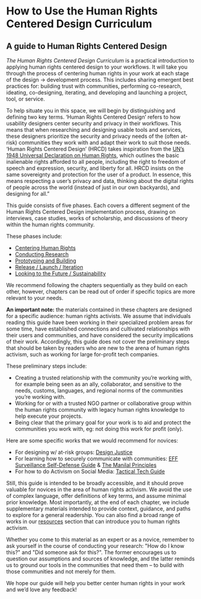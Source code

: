 # How to Use the Human Rights Centered Design Curriculum

## A guide to Human Rights Centered Design

_The Human Rights Centered Design Curriculum_ is a practical introduction to applying human rights centered design to your workflows. It will take you through the process of centering human rights in your work at each stage of the design → development process. This includes sharing emergent best practices for: building trust with communities, performing co-research, ideating, co-designing, iterating, and developing and launching a project, tool, or service.

To help situate you in this space, we will begin by distinguishing and defining two key terms. ‘Human Rights Centered Design’ refers to how usability designers center security and privacy in their workflows. This means that when researching and designing usable tools and services, these designers prioritize the security and privacy needs of the (often at-risk) communities they work with and adapt their work to suit those needs. ‘Human Rights Centered Design’ (HRCD) takes inspiration from the [UN’s 1948 Universal Declaration on Human Rights](https://www.un.org/en/universal-declaration-human-rights/), which outlines the basic inalienable rights afforded to all people, including the right to freedom of speech and expression, security, and liberty for all. HRCD insists on the same sovereignty and protection for the user of a product. In essence, this means respecting a user’s privacy and data, thinking about the digital rights of people across the world (instead of just in our own backyards), and designing for all.”

This guide consists of five phases. Each covers a different segment of the Human Rights Centered Design implementation process, drawing on interviews, case studies, works of scholarship, and discussions of theory within the human rights community.

These phases include:

- [Centering Human Rights](/centering)
- [Conducting Research](/research)
- [Prototyping and Building](/prototyping)
- [Release / Launch / Iteration](/launching)
- [Looking to the Future / Sustainability](/future)

We recommend following the chapters sequentially as they build on each other, however, chapters can be read out of order if specific topics are more relevant to your needs.

**An important note:** the materials contained in these chapters are designed for a specific audience: human rights activists. We assume that individuals reading this guide have been working in their specialized problem areas for some time, have established connections and cultivated relationships with their users and communities, and have considered the security implications of their work. Accordingly, this guide does not cover the preliminary steps that should be taken by readers who are new to the arena of human rights activism, such as working for large for-profit tech companies.

These preliminary steps include:

- Creating a trusted relationship with the community you’re working with, for example being seen as an ally, collaborator, and sensitive to the needs, customs, languages, and regional norms of the communities you’re working with.
- Working for or with a trusted NGO partner or collaborative group within the human rights community with legacy human rights knowledge to help execute your projects.
- Being clear that the primary goal for your work is to aid and protect the communities you work with, eg: not doing this work for profit (only).

Here are some specific works that we would recommend for novices:

- For designing w/ at-risk groups: [Design Justice](https://design-justice.pubpub.org/)
- For learning how to securely communicate with communities: [EFF Surveillance Self-Defense Guide](https://ssd.eff.org/en) & [The Manilal Principles](https://manilaprinciples.org/index.html)
- For how to do Activism on Social Media: [Tactical Tech Guide](https://ourdataourselves.tacticaltech.org/posts/23_guide_social_media/)

Still, this guide is intended to be broadly accessible, and it should prove valuable for novices in the area of human rights activism. We avoid the use of complex language, offer definitions of key terms, and assume minimal prior knowledge. Most importantly, at the end of each chapter, we include supplementary materials intended to provide context, guidance, and paths to explore for a general readership. You can also find a broad range of works in our [resources](/resources) section that can introduce you to human rights activism.

Whether you come to this material as an expert or as a novice, remember to ask yourself in the course of conducting your research: "How do I know this?" and "Did someone ask for this?". The former encourages us to question our assumptions and sources of knowledge, and the latter reminds us to ground our tools in the communities that need them – to build with those communities and not merely for them.

We hope our guide will help you better center human rights in your work and we’d love any feedback!
